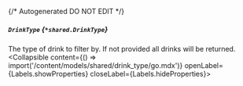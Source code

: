 {/* Autogenerated DO NOT EDIT  */}

##### `DrinkType` *{`*shared.DrinkType`}*
The type of drink to filter by. If not provided all drinks will be returned.
<Collapsible content={() => import('/content/models/shared/drink_type/go.mdx')} openLabel={Labels.showProperties} closeLabel={Labels.hideProperties}>
</Collapsible>


